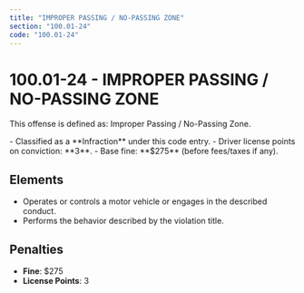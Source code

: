 ```yaml
---
title: "IMPROPER PASSING / NO-PASSING ZONE"
section: "100.01-24"
code: "100.01-24"
---
```





# 100.01-24 - IMPROPER PASSING / NO-PASSING ZONE

This offense is defined as: Improper Passing / No-Passing Zone.

<Aside type="tip" title="Charge Type: Infraction">
- Classified as a **Infraction** under this code entry.
- Driver license points on conviction: **3**.
- Base fine: **$275** (before fees/taxes if any).
</Aside>

## Elements
- Operates or controls a motor vehicle or engages in the described conduct.
- Performs the behavior described by the violation title.

## Penalties
- **Fine**: $275
- **License Points**: 3
